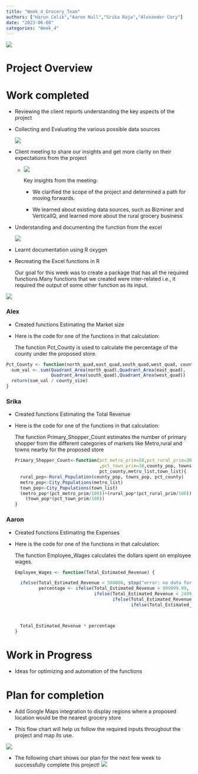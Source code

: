 ```yaml
---
title: "Week_4_Grocery_Team"
authors: ["Harun Celik","Aaron Null","Srika Raja","Alexander Cory"]
date: "2023-06-08"
categories: "Week_4"
---
```


![](images/grocery-01.jpg)

# Project Overview

# Work completed

-   Reviewing the client reports understanding the key aspects of the project

-   Collecting and Evaluating the various possible data sources

    ![](images/Data%20Sources.png)

-   Client meeting to share our insights and get more clarity on their expectations from the project

    -   ![](images/WhatsApp%20Image%202023-06-02%20at%2014.09.29-01.jpg)

        Key insights from the meeting:

        -   We clarified the scope of the project and determined a path for moving forwards.

        -   We learned about existing data sources, such as Bizminer and VerticalIQ, and learned more about the rural grocery business

-   Understanding and documenting the function from the excel

    ![](images/Understanding%20functions-01.png)

-   Learnt documentation using R oxygen

-   Recreating the Excel functions in R

    Our goal for this week was to create a package that has all the required functions.Many functions that we created were inter-related i.e., it required the output of some other function as its input.

![](images/functions-01.png)

### Alex

-   Created functions Estimating the Market size

-   Here is the code for one of the functions in that calculation:

    The function Pct_County is used to calculate the percentage of the county under the proposed store.

```r

Pct_County <- function(north_quad,east_quad,south_quad,west_quad, county_size) {
  sum_val <- sum(Quadrant_Area(north_quad),Quadrant_Area(east_quad),
                 Quadrant_Area(south_quad),Quadrant_Area(west_quad))
  return(sum_val / county_size)
}
```

### Srika

-   Created functions Estimating the Total Revenue

-   Here is the code for one of the functions in that calculation:

    The function Primary_Shopper_Count estimates the number of primary shopper from the different categories of markets like Metro,rural and towns nearby for the proposed store

    ```r
    Primary_Shopper_Count<-function(pct_metro_prim=50,pct_rural_prim=30
                                    ,pct_town_prim=30,county_pop, towns_pop,
                                    pct_county,metro_list,town_list){
      rural_pop<-Rural_Population(county_pop, towns_pop, pct_county)
      metro_pop<-City_Populations(metro_list)
      town_pop<-City_Populations(town_list)
      (metro_pop*(pct_metro_prim/100))+(rural_pop*(pct_rural_prim/100))+
        (town_pop*(pct_town_prim/100))
    }
    ```

### Aaron

-   Created functions Estimating the Expenses

-   Here is the code for one of the functions in that calculation:

    The function Employee_Wages calculates the dollars spent on employee wages.

    ```r

    Employee_Wages <- function(Total_Estimated_Revenue) {

      ifelse(Total_Estimated_Revenue < 500000, stop("error: no data for this revenue range"),
             percentage <- ifelse(Total_Estimated_Revenue < 999999.99, .0789,
                                  ifelse(Total_Estimated_Revenue < 2499999.99, .0934,
                                         ifelse(Total_Estimated_Revenue < 4999999.99, .0751,
                                                ifelse(Total_Estimated_Revenue < 24999999.99, .0975, .1083)))))



      Total_Estimated_Revenue * percentage
    }
    ```

# Work in Progress

-   Ideas for optimizing and automation of the functions

# Plan for completion

-   Add Google Maps integration to display regions where a proposed location would be the nearest grocery store

-   This flow chart will help us follow the required inputs throughout the project and map its use.

![](images/tool_process-01.png)

-   The following chart shows our plan for the next few week to successfully complete this project! ![](images/project_timeline-01.png)
